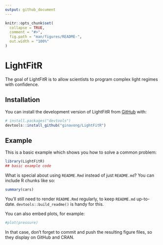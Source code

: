 ```yaml
---
output: github_document
---
```


<!-- README.md is generated from README.Rmd. Please edit that file -->

```r
knitr::opts_chunk$set(
  collapse = TRUE,
  comment = "#>",
  fig.path = "man/figures/README-",
  out.width = "100%"
)
```

# LightFitR

<!-- badges: start -->
<!-- badges: end -->

The goal of LightFitR is to allow scientists to program complex light regimes with confidence.

## Installation

You can install the development version of LightFitR from [GitHub](https://github.com/) with:

``` r
# install.packages("devtools")
devtools::install_github("ginavong/LightFitR")
```

## Example

This is a basic example which shows you how to solve a common problem:

```r
library(LightFitR)
## basic example code
```

What is special about using `README.Rmd` instead of just `README.md`? You can include R chunks like so:

```r
summary(cars)
```

You'll still need to render `README.Rmd` regularly, to keep `README.md` up-to-date. `devtools::build_readme()` is handy for this.

You can also embed plots, for example:

```r
#plot(pressure)
```

In that case, don't forget to commit and push the resulting figure files, so they display on GitHub and CRAN.
